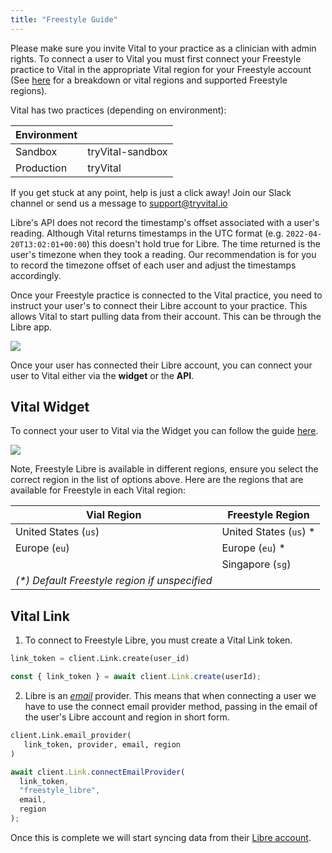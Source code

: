 ```yaml
---
title: "Freestyle Guide"
---
```


<Info>

Please make sure you invite Vital to your practice as a clinician with admin rights. To connect a user to Vital you must first connect your Freestyle practice to Vital in the appropriate Vital region for your Freestyle account (See [here](#vital-freestyle-supported-regions) for a breakdown or vital regions and supported Freestyle regions).

Vital has two practices (depending on environment):

| Environment |                  |
| ----------- | ---------------- |
| Sandbox     | tryVital-sandbox |
| Production  | tryVital         |

If you get stuck at any point, help is just a click away! Join our Slack channel or send us a message to support@tryvital.io

</Info>

<Warning>

Libre's API does not record the timestamp's offset associated with a user's reading.
Although Vital returns timestamps in the UTC format (e.g. `2022-04-20T13:02:01+00:00`) this doesn't hold true for Libre. The time returned is the user's timezone when they took a reading. Our recommendation is for you to record the timezone offset
of each user and adjust the timestamps accordingly.

</Warning>

Once your Freestyle practice is connected to the Vital practice, you need to instruct your user's to connect their Libre account to your practice.
This allows Vital to start pulling data from their account. This can be through the Libre app.

<img src="../../img/connect_libreview.png" className="w-2/5 block mx-auto" />

Once your user has connected their Libre account, you can connect your user to Vital
either via the **widget** or the **API**.

## Vital Widget

To connect your user to Vital via the Widget you can follow the guide [here](../../vital-link/launching_link).

<img src="../../img/libre_connect.png" className="w-2/5 block mx-auto" />

Note, Freestyle Libre is available in different regions, ensure you select the correct region in the list of options above. Here are the regions that are available for Freestyle in each Vital region:

<a name="vital-freestyle-supported-regions"></a>

| Vial Region                                    | Freestyle Region        |
| ---------------------------------------------- | ----------------------- |
| United States (`us`)                           | United States (`us`) \* |
| Europe (`eu`)                                  | Europe (`eu`) \*        |
|                                                | Singapore (`sg`)        |
| _(\*) Default Freestyle region if unspecified_ |

## Vital Link

1. To connect to Freestyle Libre, you must create a Vital Link token.

<SnippetGroup>

```python Connecting email provider
link_token = client.Link.create(user_id)
```

```js JavaScript
const { link_token } = await client.Link.create(userId);
```

</SnippetGroup>

2. Libre is an [_email_](wearables/vital-link/customization#email) provider.
   This means that when connecting a user we have to use
   the connect email provider method, passing in the email of the user's Libre account and region in short form.

<SnippetGroup>

```python Connecting email provider
client.Link.email_provider(
   link_token, provider, email, region
)
```

```js JavaScript
await client.Link.connectEmailProvider(
  link_token,
  "freestyle_libre",
  email,
  region
);
```

</SnippetGroup>

Once this is complete we will start syncing data from their [Libre account](/api-details/data_flow).
